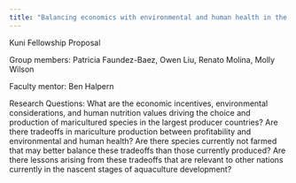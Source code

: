 ```yaml
---
title: "Balancing economics with environmental and human health in the development of mariculture. "
---
```


Kuni Fellowship Proposal

Group members: Patricia Faundez-Baez, Owen Liu, Renato Molina, Molly Wilson

Faculty mentor: Ben Halpern

Research Questions: What are the economic incentives, environmental considerations, and human nutrition values driving the choice and production of maricultured species in the largest producer countries? 
Are there tradeoffs in mariculture production between profitability and environmental and human health?
Are there species currently not farmed that may better balance these tradeoffs than those currently produced?
Are there lessons arising from these tradeoffs that are relevant to other nations currently in the nascent stages of aquaculture development?

